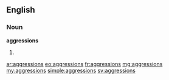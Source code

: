 ==English==

===Noun===
'''aggressions'''

# {{plural of|aggression}}

[[ar:aggressions]]
[[eo:aggressions]]
[[fr:aggressions]]
[[mg:aggressions]]
[[my:aggressions]]
[[simple:aggressions]]
[[sv:aggressions]]